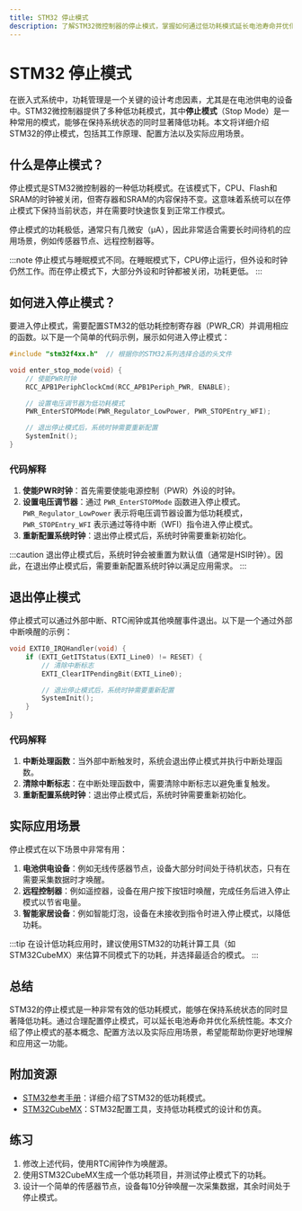 ```yaml
---
title: STM32 停止模式
description: 了解STM32微控制器的停止模式，掌握如何通过低功耗模式延长电池寿命并优化系统性能。
---
```


# STM32 停止模式

在嵌入式系统中，功耗管理是一个关键的设计考虑因素，尤其是在电池供电的设备中。STM32微控制器提供了多种低功耗模式，其中**停止模式**（Stop Mode）是一种常用的模式，能够在保持系统状态的同时显著降低功耗。本文将详细介绍STM32的停止模式，包括其工作原理、配置方法以及实际应用场景。

## 什么是停止模式？

停止模式是STM32微控制器的一种低功耗模式。在该模式下，CPU、Flash和SRAM的时钟被关闭，但寄存器和SRAM的内容保持不变。这意味着系统可以在停止模式下保持当前状态，并在需要时快速恢复到正常工作模式。

停止模式的功耗极低，通常只有几微安（µA），因此非常适合需要长时间待机的应用场景，例如传感器节点、远程控制器等。

:::note
停止模式与睡眠模式不同。在睡眠模式下，CPU停止运行，但外设和时钟仍然工作。而在停止模式下，大部分外设和时钟都被关闭，功耗更低。
:::

## 如何进入停止模式？

要进入停止模式，需要配置STM32的低功耗控制寄存器（PWR_CR）并调用相应的函数。以下是一个简单的代码示例，展示如何进入停止模式：

```c
#include "stm32f4xx.h"  // 根据你的STM32系列选择合适的头文件

void enter_stop_mode(void) {
    // 使能PWR时钟
    RCC_APB1PeriphClockCmd(RCC_APB1Periph_PWR, ENABLE);

    // 设置电压调节器为低功耗模式
    PWR_EnterSTOPMode(PWR_Regulator_LowPower, PWR_STOPEntry_WFI);

    // 退出停止模式后，系统时钟需要重新配置
    SystemInit();
}
```

### 代码解释

1. **使能PWR时钟**：首先需要使能电源控制（PWR）外设的时钟。
2. **设置电压调节器**：通过 `PWR_EnterSTOPMode` 函数进入停止模式。`PWR_Regulator_LowPower` 表示将电压调节器设置为低功耗模式，`PWR_STOPEntry_WFI` 表示通过等待中断（WFI）指令进入停止模式。
3. **重新配置系统时钟**：退出停止模式后，系统时钟需要重新初始化。

:::caution
退出停止模式后，系统时钟会被重置为默认值（通常是HSI时钟）。因此，在退出停止模式后，需要重新配置系统时钟以满足应用需求。
:::

## 退出停止模式

停止模式可以通过外部中断、RTC闹钟或其他唤醒事件退出。以下是一个通过外部中断唤醒的示例：

```c
void EXTI0_IRQHandler(void) {
    if (EXTI_GetITStatus(EXTI_Line0) != RESET) {
        // 清除中断标志
        EXTI_ClearITPendingBit(EXTI_Line0);

        // 退出停止模式后，系统时钟需要重新配置
        SystemInit();
    }
}
```

### 代码解释

1. **中断处理函数**：当外部中断触发时，系统会退出停止模式并执行中断处理函数。
2. **清除中断标志**：在中断处理函数中，需要清除中断标志以避免重复触发。
3. **重新配置系统时钟**：退出停止模式后，系统时钟需要重新初始化。

## 实际应用场景

停止模式在以下场景中非常有用：

1. **电池供电设备**：例如无线传感器节点，设备大部分时间处于待机状态，只有在需要采集数据时才唤醒。
2. **远程控制器**：例如遥控器，设备在用户按下按钮时唤醒，完成任务后进入停止模式以节省电量。
3. **智能家居设备**：例如智能灯泡，设备在未接收到指令时进入停止模式，以降低功耗。

:::tip
在设计低功耗应用时，建议使用STM32的功耗计算工具（如STM32CubeMX）来估算不同模式下的功耗，并选择最适合的模式。
:::

## 总结

STM32的停止模式是一种非常有效的低功耗模式，能够在保持系统状态的同时显著降低功耗。通过合理配置停止模式，可以延长电池寿命并优化系统性能。本文介绍了停止模式的基本概念、配置方法以及实际应用场景，希望能帮助你更好地理解和应用这一功能。

## 附加资源

- [STM32参考手册](https://www.st.com/resource/en/reference_manual/dm00031020-stm32f405-415-stm32f407-417-stm32f427-437-and-stm32f429-439-advanced-arm-based-32-bit-mcus-stmicroelectronics.pdf)：详细介绍了STM32的低功耗模式。
- [STM32CubeMX](https://www.st.com/en/development-tools/stm32cubemx.html)：STM32配置工具，支持低功耗模式的设计和仿真。

## 练习

1. 修改上述代码，使用RTC闹钟作为唤醒源。
2. 使用STM32CubeMX生成一个低功耗项目，并测试停止模式下的功耗。
3. 设计一个简单的传感器节点，设备每10分钟唤醒一次采集数据，其余时间处于停止模式。

